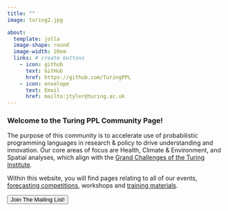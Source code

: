 ```yaml
---
title: ""
image: turing2.jpg

about: 
  template: jolla
  image-shape: round
  image-width: 20em
  links: # create buttons
    - icon: github
      text: GitHub
      href: https://github.com/TuringPPL
    - icon: envelope
      text: Email
      href: mailto:jtyler@turing.ac.uk
---
```


### Welcome to the Turing PPL Community Page! 


<p>

</p>

The purpose of this community is to accelerate use of probabilistic programming languages in research & policy to drive understanding and innovation. Our core areas of focus are Health, Climate & Environment, and Spatial analyses, which align with the [Grand Challenges of the Turing Institute](https://www.turing.ac.uk/research). 

Within this website, you will find pages relating to all of our events, [forecasting competitions](pages/Forecasting_Competitions/index.qmd), workshops and [training materials](pages/Resources.qmd).

<p>

</p>

<a href=pages/get_involved.qmd#> <button type="button" class="btn btn-primary btn-lg">Join The Mailing List!</button> </a>
